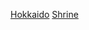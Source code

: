 {{日本行政區劃分類導航|神社}}
{{Commonscat|Shrines in Hokkaido prefecture}}
[[Category:日本各都道府縣神社|Hokkaido]]
[[Category:北海道宗教場所|Shrine]]